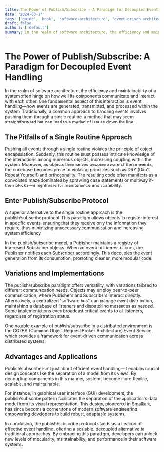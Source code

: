 ```yaml
---
title: The Power of Publish/Subscribe - A Paradigm for Decoupled Event Handling
date: '2024-03-17'
tags: ['guide', 'book', 'software-architecture', 'event-driven-architecture']
draft: false
authors: ['default']
summary: In the realm of software architecture, the efficiency and maintainability of a system often hinge on how well its components communicate and interact with each other.
---
```


# The Power of Publish/Subscribe: A Paradigm for Decoupled Event Handling

In the realm of software architecture, the efficiency and maintainability of a system often hinge on how well its components communicate and interact with each other. One fundamental aspect of this interaction is event handling—how events are generated, transmitted, and processed within the system. Traditionally, a common approach to handling events involves pushing them through a single routine, a method that may seem straightforward but can lead to a myriad of issues down the line.

## The Pitfalls of a Single Routine Approach

Pushing all events through a single routine violates the principle of object encapsulation. Suddenly, this routine must possess intricate knowledge of the interactions among numerous objects, increasing coupling within the system. Moreover, as objects themselves become aware of these events, the codebase becomes prone to violating principles such as DRY (Don't Repeat Yourself) and orthogonality. The resulting code often manifests as a convoluted maze dominated by sprawling case statements or multiway if-then blocks—a nightmare for maintenance and scalability.

## Enter Publish/Subscribe Protocol

A superior alternative to the single routine approach is the publish/subscribe protocol. This paradigm allows objects to register interest in specific events, ensuring that they receive only the information they require, thus minimizing unnecessary communication and increasing system efficiency.

In the publish/subscribe model, a Publisher maintains a registry of interested Subscriber objects. When an event of interest occurs, the Publisher notifies each Subscriber accordingly. This decouples the event generation from its consumption, promoting cleaner, more modular code.

## Variations and Implementations

The publish/subscribe paradigm offers versatility, with variations tailored to different communication needs. Objects may employ peer-to-peer communication, where Publishers and Subscribers interact directly. Alternatively, a centralized "software bus" can manage event distribution, maintaining a database of listeners and dispatching messages as needed. Some implementations even broadcast critical events to all listeners, regardless of registration status.

One notable example of publish/subscribe in a distributed environment is the CORBA (Common Object Request Broker Architecture) Event Service, which provides a framework for event-driven communication across distributed systems.

## Advantages and Applications

Publish/subscribe isn't just about efficient event handling—it enables crucial design concepts like the separation of a model from its views. By decoupling components in this manner, systems become more flexible, scalable, and maintainable.

For instance, in graphical user interface (GUI) development, the publish/subscribe pattern facilitates the separation of the application's data model from its visual representation. This design, pioneered in Smalltalk, has since become a cornerstone of modern software engineering, empowering developers to build robust, adaptable systems.

In conclusion, the publish/subscribe protocol stands as a beacon of effective event handling, offering a scalable, decoupled alternative to traditional approaches. By embracing this paradigm, developers can unlock new levels of modularity, maintainability, and performance in their software systems.